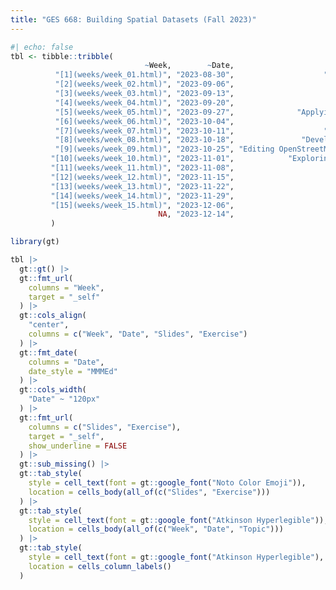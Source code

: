 ```yaml
---
title: "GES 668: Building Spatial Datasets (Fall 2023)"
---
```


```r
#| echo: false
tbl <- tibble::tribble(
                              ~Week,        ~Date,                                                                            ~Topic,                                      ~Slides,                         ~Exercise,
          "[1](weeks/week_01.html)", "2023-08-30",                    "Getting started with spatial data using sf and the tidyverse",           "[📖](slides/spatial-data.html)", "[📝](exercises/exercise_01.html)",
          "[2](weeks/week_02.html)", "2023-09-06",                                           "Visualizing spatial data with ggplot2",     "[📖](slides/data-visualization.html)", "[📝](exercises/exercise_02.html)",
          "[3](weeks/week_03.html)", "2023-09-13",                                                    "Transforming data with dplyr",    "[📖](slides/data-transformation.html)", "[📝](exercises/exercise_03.html)",
          "[4](weeks/week_04.html)", "2023-09-20",                                            "Transforming spatial data attributes",    "[📖](slides/spatial-data-attributes.html)", "[📝](exercises/exercise_04.html)",
          "[5](weeks/week_05.html)", "2023-09-27",              "Applying spatial transformations and geometric operations using sf", "[📖](slides/feature-geometry.html)", "[📝](exercises/exercise_05.html)",
          "[6](weeks/week_06.html)", "2023-10-04",                                                "Tidying and joining spatial data",              "[📖](slides/tidy-data.html)", "[📝](exercises/exercise_06.html)",
          "[7](weeks/week_07.html)", "2023-10-11",                    "Building functions in R and literate programming with Quarto",            "[📖](slides/functions.html)", "[📝](exercises/exercise_07.html)",
          "[8](weeks/week_08.html)", "2023-10-18",               "Developing an exploratory data analysis with sf and the tidyverse",      "[📖](slides/exploratory-analysis.html)", NA,
          "[9](weeks/week_09.html)", "2023-10-25", "Editing OpenStreetMap and exploring OpenStreetMap data with the osmdata package",           "[📖](slides/open-street-map.html)", NA,
         "[10](weeks/week_10.html)", "2023-11-01",            "Exploring American Community Survey data with the tidycensus package",                NA, NA,
         "[11](weeks/week_11.html)", "2023-11-08",                             "Reading and writing spatial data files and services",           "[📖](slides/spatial-data-io.html)", NA,
         "[12](weeks/week_12.html)", "2023-11-15",                                          "Creating and managing spatial metadata",          "[📖](slides/metadata.html)", NA,
         "[13](weeks/week_13.html)", "2023-11-22",                                            "Project check-in meetings (no class)",                                           NA,                                NA,
         "[14](weeks/week_14.html)", "2023-11-29",                                                         "Review and work session",                                           NA,                                NA,
         "[15](weeks/week_15.html)", "2023-12-06",                                                     "Final project presentations",                                           NA,                                NA,
                                 NA, "2023-12-14",                                                   "Due: Final project repository",                                           NA,                                NA
         )

library(gt)

tbl |> 
  gt::gt() |> 
  gt::fmt_url(
    columns = "Week",
    target = "_self"
  ) |> 
  gt::cols_align(
    "center",
    columns = c("Week", "Date", "Slides", "Exercise")
  ) |> 
  gt::fmt_date(
    columns = "Date",
    date_style = "MMMEd"
  ) |> 
  gt::cols_width(
    "Date" ~ "120px"
  ) |> 
  gt::fmt_url(
    columns = c("Slides", "Exercise"),
    target = "_self",
    show_underline = FALSE
  ) |> 
  gt::sub_missing() |> 
  gt::tab_style(
    style = cell_text(font = gt::google_font("Noto Color Emoji")),
    location = cells_body(all_of(c("Slides", "Exercise")))
  ) |> 
  gt::tab_style(
    style = cell_text(font = gt::google_font("Atkinson Hyperlegible")),
    location = cells_body(all_of(c("Week", "Date", "Topic")))
  ) |> 
  gt::tab_style(
    style = cell_text(font = gt::google_font("Atkinson Hyperlegible"), weight = "bold"),
    location = cells_column_labels()
  )
```
